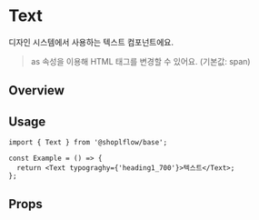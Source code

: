 
<Meta of={TextStories} />

# Text

디자인 시스템에서 사용하는 텍스트 컴포넌트에요.

> as 속성을 이용해 HTML 태그를 변경할 수 있어요. (기본값: span)

## Overview

<Canvas of={TextStories.AllTexts} />

## Usage

```tsx
import { Text } from '@shoplflow/base';

const Example = () => {
  return <Text typograghy={'heading1_700'}>텍스트</Text>;
};
```

## Props

<ArgsTable of={Text} />
